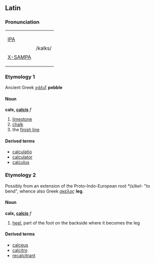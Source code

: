==Latin==
===Pronunciation===
{| border=1 cellpadding=5
| [[w:IPA|IPA]] 
|rowspan=2| /kalks/
|-
| [[w:X-SAMPA|X-SAMPA]]
|}

===Etymology 1===
Ancient Greek ''[[χάλιξ]]'' '''pebble'''

====Noun====
'''calx, [[Wiktionary Appendix:Latin third declension|calcis]]''' ''f''
#[[limestone]]
#[[chalk]]
#the [[finish line]]

====Derived terms====
*[[calculatio]]
*[[calculator]]
*[[calculus]]

===Etymology 2===
Possibly from an extension of the Proto-Indo-European root ''*(s)kel-'' "to bend", whence also Greek ''[[σκέλος]]'' '''leg'''.

====Noun====
'''calx, [[Wiktionary Appendix:Latin third declension|calcis]]''' ''f''
#[[heel]], part of the foot on the backside where it becomes the leg

====Derived terms====
*[[calceus]]
*[[calcitro]]
*[[recalcitrant]]